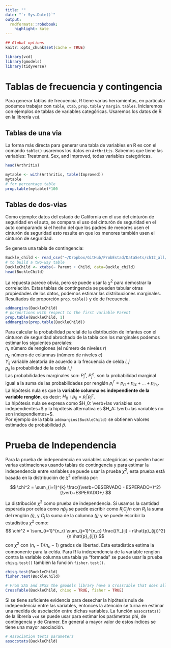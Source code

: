 ```yaml
---
title: ""
date: "`r Sys.Date()`"
output:
  rmdformats::robobook:
    highlight: kate
---
```


```r
## Global options
knitr::opts_chunk$set(cache = TRUE)
```

```r
library(vcd)
library(gmodels)
library(tidyverse)
```
# Tablas de frecuencia y contingencia

Para generar tablas de frecuencia, R tiene varias herramientas, en particular podemos trabajar con `table`, `xtab`, `prop.table` y `margin.tables`. Iniciaremos con ejemplos de tablas de variables categóricas.  Usaremos los datos de R en la librería `vcd`.

## Tablas de una via  
La forma más directa para generar una tabla de variables en R es con el comando `table()` usaremos los datos en `Arthritis`. Sabemos que tiene las variables: Treatment. Sex, and Improved, todas variables categóricas.

```r
head(Arthritis)

mytable <- with(Arthritis, table(Improved))
mytable
# for percentage table
prop.table(mytable)*100

```

## Tablas de dos-vias  

Como ejemplo: datos del estado de California en el uso del cinturón de seguridad en el auto, se compara el uso del cinturón de seguridad en el auto comparando si el hecho del que los padres de menores usen el cinturón de seguridad esto resulte en que los menores también usen el cinturón de seguridad.  

Se genera una tabla de contingencia:  
```r
Buckle_child <- read_csv("~/Dropbox/GitHub/ProbEstad/DataSets/ch12_all/CaliforniaBuckleChild.csv", show_col_types = FALSE)
# to build a two-way table
BuckleChild <- xtabs(~ Parent + Child, data=Buckle_child)
head(BuckleChild)
```

La repuesta parece obvia, pero se puede usar la $\chi^2$ para demostrar la correlación. Estas tablas de contingencia se pueden tabular otras propiedades de los datos, podemos estimar las distribuciones marginales.  Resultados de proporción `prop.table()` y de   de frecuencia.  

```r
addmargins(BuckleChild)
# porportions with respect to the first variable Parent
prop.table(BuckleChild, 1)
addmargins(prop.table(BuckleChild))
```

Para calcular la probabilidad parcial de la distribución de infantes con el cinturon de seguridad abrochado de la tabla con los marginales podemos estimar los siguientes parciales:  
$n_r$ número de renglones (el número de niveles $r$)  
$n_c$ número de columnas (número de niveles $c$)  
$Y_{ij}$ variable aleatoria de acuerdo a la frecuencia de celda $i,j$  
$p_{ij}$ la probabilidad de la celda $i,j$  
Las probabilidades marginales son: $P_i^r$, $P_j^c$, son la probabilidad marginal igual a la suma de las probabilidades por renglǿn $p_i^r = p_{i1} + p_{i2} + \dots + p_{in_r}$.  
La hipótesis nula es que la **variable columna es independiente de la variable renglón**, es decir: $H_0: p_{ij} = p_i^r p_j^c$.  
La hipótesis nula se expresa como $H_0: \verb+las variables son independientes+$ y la hipótesis alternativa es $H_A: \verb+las variables no son independientes+$.  
Por ejemplo de la tabla `addmargins(BuckleChild)` se obtienen valores estimados de probabilidad $\hat p$.  

# Prueba de Independencia

Para la prueba de independencia en variables categóricas se pueden hacer varias estimaciones usando tablas de contingencia y para estimar la independencia entre variables se puede usar la prueba $\chi^2$, esta prueba está basada en la distribución de $\chi^2$ definida por:  

$$
\chi^2 = \sum_{i=1}^{k} \frac{(\verb+OBSERVADO - ESPERADO+)^2}{\verb+ESPERADO+}
$$

La distribución $\chi^2$ como prueba de independencia.  Si usamos la cantidad esperada por celda como $n\hat{p}_{ij}$ se puede escribir como $R_iC_j/n$ con $R_i$ la suma del renglón *(i)*, y $C_j$ la suma de la columna *(j)* y se puede escribir la estadística $\chi^2$ como:  
$$
\chi^2 = \sum_{i=1}^{n_r} \sum_{j=1}^{n_c} \frac{(Y_{ij} - n\hat{p}_{ij})^2}{n \hat{p}_{ij}}
$$
con $\chi^2$ con $(n_r - 1)(n_c - 1)$ grados de libertad.  Esta estadística estima la componente para la celda.  Para R la independencia de la variable renglón contra la variable columna una tabla ya "formada" se puede usar la prueba `chisq.test()` también la función `fisher.test()`.  

```r
chisq.test(BuckleChild)
fisher.test(BuckleChild)

# From SAS and SPSS the gmodels library have a CrossTable that does all in one step
CrossTable(BuckleChild, chisq = TRUE, fisher = TRUE)
```

Si se tiene suficiente evidencia para desechar la hipótesis nula de independencia entre las variables, entonces la atención se turna en estimar una medida de asociación entre dichas variables. La función `assocstats()` de la librería `vcd` se puede usar para estimar los parámetros phi, de contingencia y de Cramer.  En general a mayor valor de estos índices se tiene una mayor asociación.

```r
# Association tests parameters
assocstats(BuckleChild)
```
